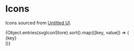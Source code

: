 
<Meta title="foundations/Icons" />

# Icons

Icons sourced from [Untitled UI](https://www.untitledui.com/free-icons).

<div style={{
    display: 'grid',
    gap: '16px',
    gridTemplateColumns: 'repeat(auto-fit, minmax(200px, 1fr))'
  }}
>
  {Object.entries(svgIconStore).sort().map(([key, value]) => (
    <div
      style={{
        alignItems: 'center',
        background: '#f4f4f4',
        borderRadius: '4px',
        display: 'flex',
        gap: '8px',
        padding: '8px'
      }}
    >
      <div
        style={{ display: 'flex', height: '24px' }}
        dangerouslySetInnerHTML={{ __html: value }}
      />
      {key}
    </div>
  ))}
</div>
